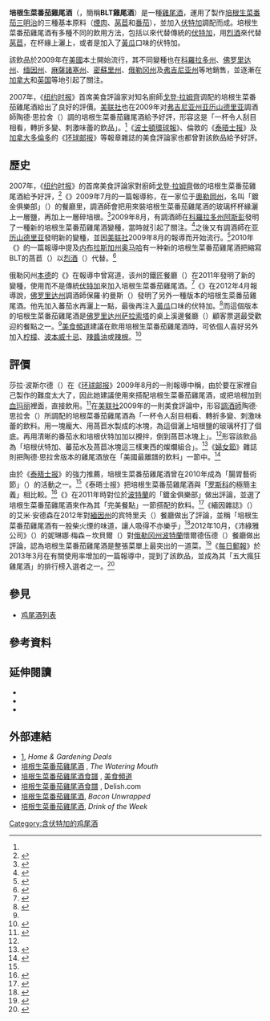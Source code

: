 {{noteTA
|T=zh-hans:培根生菜番茄鸡尾酒;zh-hk:煙肉生菜番茄雞尾酒;zh-tw:培根生菜番茄雞尾酒;
|1=zh-hans:培根;zh-hk:煙肉;zh-tw:培根;
|2=zh-hans:血玛丽; zh-hant:血腥瑪麗;
}}
{{WPMIXInfobox
| iba =
| name = 培根生菜番茄雞尾酒
| image =BLT cocktail.jpg
| caption = 培根生菜番茄與[[血玛丽|血玛丽]]混合所調配出的一杯雞尾酒
| type = vodka
|vodka=yes
| served = straight
| garnish ={{link-en|培根鹽|Bacon salt}}
| drinkware = 
| ingredients = [[煙肉|煙肉]]<br />[[莴苣|莴苣]]或[[烈酒|烈酒]]<br />[[番茄|番茄]]<br />[[伏特加|伏特加]]或{{link-en|培根伏特加|Bacon vodka}}
| prep = 
| notes =
| footnotes =
}}
'''培根生菜番茄雞尾酒'''（'''{{lang|en|BLT cocktail}}'''，簡稱'''BLT雞尾酒'''）是一種[[雞尾酒|雞尾酒]]，運用了製作[[培根生菜番茄三明治|培根生菜番茄三明治]]的三種基本原料（[[煙肉|煙肉]]、[[莴苣|莴苣]]和[[番茄|番茄]]），並加入[[伏特加|伏特加]]調配而成。培根生菜番茄雞尾酒有多種不同的飲用方法，包括以{{link-en|培根伏特加|Bacon vodka}}來代替傳統的[[伏特加|伏特加]]，用[[烈酒|烈酒]]來代替[[莴苣|莴苣]]，在杯緣上灑上{{link-en|培根鹽|Bacon salt}}，或者是加入了[[黃瓜|黃瓜]]口味的伏特加。

該飲品於2009年在[[美國|美國]]本土開始流行，其不同變種也在[[科羅拉多州|科羅拉多州]]、[[佛罗里达州|佛罗里达州]]、[[缅因州|缅因州]]、[[麻薩諸塞州|麻薩諸塞州]]、[[密蘇里州|密蘇里州]]、[[俄勒冈州|俄勒冈州]]及[[弗吉尼亚州|弗吉尼亚州]]等地銷售，並逐漸在[[加拿大|加拿大]]和[[英国|英国]]等地引起了關注。

2007年，《[[纽约时报|纽约时报]]》首席美食評論家{{link-en|法蘭克·布呂尼|Frank Bruni}}对知名廚師[[戈登·拉姆齊|戈登·拉姆齊]]调配的培根生菜番茄雞尾酒給出了良好的評價。[[美联社|美联社]]也在2009年对[[弗吉尼亚州|弗吉尼亚州]][[亚历山德里亚_(弗吉尼亚州)|亚历山德里亚]]調酒師陶德·思拉舍（{{lang|en|Todd Thrasher}}）調的培根生菜番茄雞尾酒給予好評，形容这是「一杯令人刮目相看，轉折多變、刺激味蕾的飲品」。<ref name="meatydrink" />《[[波士頓環球報|波士頓環球報]]》、倫敦的《[[泰晤士报|泰晤士报]]》及[[加拿大|加拿大]][[多倫多|多倫多]]的《[[环球邮报|环球邮报]]》等報章雜誌的美食評論家也都曾對該飲品給予好評。

==歷史==
2007年，《[[纽约时报|纽约时报]]》的首席美食評論家{{link-en|法蘭克·布呂尼|Frank Bruni}}對廚師[[戈登·拉姆齊|戈登·拉姆齊]]做的培根生菜番茄雞尾酒給予好評，<ref name="buford">{{cite news|last=Buford|first=Bill|title=Notes of a Gastronome: The Taming of the Chef - Can Gordon Ramsay make it here?|work=[[The_New_Yorker|The New Yorker]]|quote=Bruni liked some items (the B.L.T. cocktail—another Josh addition), disliked others (the turbot poached in wine), but the food was less important than the man.|volume=83|page=57|url=http://www.newyorker.com/reporting/2007/04/02/070402fa_fact_buford|accessdate=17 May 2013|date=2 April 2007|archive-date=2014-07-13|archive-url=https://web.archive.org/web/20140713172619/http://www.newyorker.com/reporting/2007/04/02/070402fa_fact_buford|dead-url=no}}</ref>《{{link-en|奧勒岡人報|The Oregonian}}》2009年7月的一篇報導称，在一家位于[[奧勒岡州|奧勒岡州]]，名叫「鍍金俱樂部」（{{lang|en|Gilt Club}}）的餐廳里，調酒師會把用來裝培根生菜番茄雞尾酒的玻璃杯杯緣灑上一層鹽，再加上一層碎培根。<ref name="gartland">{{cite news|last=Gartland|first=Amy|date=July 2009|url=http://www.oregonlive.com/mix/index.ssf/how-to/give-your-cocktails-a-makeover.html|accessdate=17 May 2013|title=Give Your Cocktails a Makeover|work=The Oregonian|publisher=Oregon Live, LLC; ''OregonLive'', www.oregonlive.com|location=[[波特蘭_(俄勒岡州)|Portland, Oregon]]|archive-date=2016-03-04|archive-url=https://web.archive.org/web/20160304094638/http://www.oregonlive.com/mix/index.ssf/how-to/give-your-cocktails-a-makeover.html|dead-url=no}}</ref>2009年8月，有調酒師在[[科羅拉多州|科羅拉多州]][[阿斯彭_(科罗拉多州)|阿斯彭]]發明了一種新的培根生菜番茄雞尾酒變種，當時就引起了關注。<ref name="bacontoday">{{cite news|url=http://bacontoday.com/drinking-your-lunch-the-blt-cocktail/|title=Drinking Your Lunch – The BLT Cocktail|work=Bacon Today|accessdate=17 May 2013|first=Mike|last=Kirsch|publisher=BaconToday.com|date=10 August 2009|archive-url=https://web.archive.org/web/20130608032734/http://bacontoday.com/drinking-your-lunch-the-blt-cocktail/|archive-date=2013-06-08|dead-url=yes}}</ref>之後又有調酒師在[[亚历山德里亚_(弗吉尼亚州)|亚历山德里亚]]發明新的變種，並因[[美联社|美联社]]2009年8月的報導而开始流行。<ref name="meatydrink">{{cite news|url=http://www.foxnews.com/story/0,2933,541521,00.html|title=A Meaty Drink: Bacon, BLT Cocktails Quench Hunger, Thirst|author=[[Associated_Press|Associated Press]]|work=[[Fox_News|Fox News]]|date=21 August 2009|accessdate=17 May 2013|publisher=Fox News Network, LLC|archive-url=https://web.archive.org/web/20121024073715/http://www.foxnews.com/story/0,2933,541521,00.html|archive-date=2012-10-24|dead-url=yes}}</ref>2010年《{{link-en|奧馬哈世界先驅報|Omaha World-Herald}}》的一篇報導中提及[[内布拉斯加州|内布拉斯加州]][[奥马哈_(内布拉斯加州)|奥马哈]]有一种新的培根生菜番茄雞尾酒把縮寫BLT的萵苣（{{lang|en|Lettuce}}）以[[烈酒|烈酒]]（{{lang|en|Liquor}}）代替。<ref name="loza">{{cite news|url=http://www.omaha.com/article/20100520/ENTERTAINMENT/705209900/-1&template=mobileart|accessdate=17 May 2013|title=On the Town: Cocktail party hostess sets the bar high|first=Josefina|last=Loza|work=Omaha World-Herald|date=20 May 2010|location=[[奥马哈_(内布拉斯加州)|Omaha, Nebraska]]|page=14; Section: Go|deadurl=yes|archiveurl=https://archive.is/20130630020006/http://www.omaha.com/article/20100520/ENTERTAINMENT/705209900/-1&template=mobileart|archivedate=2013年6月30日}}</ref> 

俄勒冈州[[本德_(俄勒冈州)|本德]]的《{{link-en|本德公報|The Bulletin (Bend)}}》在報導中曾寫道，该州的鐵匠餐廳（{{lang|en|The Blacksmith}}）在2011年發明了新的變種，使用{{link-en|培根伏特加|Bacon vodka}}而不是傳統[[伏特加|伏特加]]來加入培根生菜番茄雞尾酒。<ref>{{cite news|title=For vodka cocktails, pick a flavor, any flavor|date=13 December 2011|first=Alison |last=Highberger|work=The Bulletin (Bend)|location=[[本德_(俄勒冈州)|Bend, Oregon]]|publisher=Western Communications Inc.; Database archived: NewsBank}}</ref>《{{link-en|薩拉索塔先驅論壇報|The Sarasota Herald-Tribune}}》在2012年4月報導說，[[佛罗里达州|佛罗里达州]]調酒師保羅·約曼斯（{{lang|en|Paul Yeomans}}）發明了另外一種版本的培根生菜番茄雞尾酒。他先加入蕃茄水再灑上一點{{link-en|培根鹽|Bacon salt}}，最後再注入[[黃瓜|黃瓜]]口味的伏特加。<ref name="weingarten">{{cite news|first=Abby|last=Weingarten|title=The Key Lime Pie Martini|date=26 April 2012|work=The Sarasota Herald-Tribune|location=[[Florida|Florida]]|page=E38}}</ref>而這個版本的培根生菜番茄雞尾酒是[[佛罗里达州|佛罗里达州]][[萨拉索塔_(佛罗里达州)|萨拉索塔]]的桌上溪邊餐廳（{{lang|en|The Table Creekside}}）顧客票選最受歡迎的餐點之一。<ref name="weingarten" />[[美食頻道_(美國)|美食頻道]]建議在飲用培根生菜番茄雞尾酒時，可依個人喜好另外加入[[柠檬|柠檬]]、[[波本威士忌|波本威士忌]]、[[辣醬油|辣醬油]]或[[辣根|辣根]]。<ref name="foodnetwork">{{cite news|url=http://www.foodnetwork.com/recipes/blt-cocktail-recipe/index.html|work=[[美食頻道_(美國)|Food Network]]|title=B.L.T. Cocktail Recipe|first=Clarissa|last=Wei|accessdate=17 May 2013|date=2013|publisher=Television Food Network G.P.|archive-date=2013-12-30|archive-url=https://web.archive.org/web/20131230234337/http://www.foodnetwork.com/recipes/blt-cocktail-recipe/index.html|dead-url=no}}</ref>

==評價==
莎拉·波斯尔德（{{lang|en|Sarah Boesveld}}）在《[[环球邮报|环球邮报]]》2009年8月的一則報導中稱，由於要在家裡自己製作{{link-en|培根伏特加|Bacon vodka}}的難度太大了，因此她建議使用{{link-en|培根鹽|Bacon salt}}來搭配培根生菜番茄雞尾酒，或把培根加到[[血玛丽|血玛丽]]裡面，直接飲用。<ref name="boesveld">{{cite news|title=Only your arteries will object: Bacon- A new wave of cured-pork mania|work=[[The_Globe_and_Mail|The Globe and Mail]]|last=Boesveld|first=Sarah|date=26 August 2009|page=L1; Section: Globe Life|location=[[Canada|Canada]]|publisher=CTVglobemedia Publishing Inc.}}</ref>在[[美联社|美联社]]2009年的一則美食評論中，形容[[調酒師|調酒師]]陶德·思拉舍（{{lang|en|Todd Thrasher}}）所調配的培根菜番茄雞尾酒為「一杯令人刮目相看、轉折多變、刺激味蕾的飲料。用一塊龐大、用萵苣水製成的冰塊，為這個灑上培根鹽的玻璃杯打了個底。再用清晰的番茄水和培根伏特加加以攪拌，倒到萵苣冰塊上」。<ref name="meatydrink" />{{link-en|Metromix|Metromix}}形容該飲品為「培根伏特加、蕃茄水及萵苣冰塊這三樣東西的燦爛組合」。<ref>{{cite news|url=http://dc.metromix.com/restaurants/standard_photo_gallery/new-ways-to-praise/1198642/photo/1198646|accessdate=17 May 2013|title=New ways to praise the piggy in the District|work=Metromix|location=[[Washington,_D.C.|Washington, D.C.]]|date=27 May 2009|archive-date=2013-06-29|archive-url=https://archive.is/20130629211309/http://dc.metromix.com/restaurants/standard_photo_gallery/new-ways-to-praise/1198642/photo/1198646|dead-url=yes}}</ref>《[[婦女節_(美國雜誌)|婦女節]]》雜誌則把陶德·思拉舍版本的雞尾酒放在「美國最離譜的飲料」一節中。<ref name="womansday">{{cite news|work=Woman's Day|title=9 Crazy Cocktail Concoctions: Find out the most outrageous drinks being poured at U.S. bars and beyond|first=Mandy|last=Major|url=http://www.womansday.com/food-recipes/9-crazy-cocktail-concoctions-105044|accessdate=17 May 2013|publisher=Hearst Communications, Inc.|date=2013|archive-date=2015-01-22|archive-url=https://web.archive.org/web/20150122145634/http://www.womansday.com/food-recipes/9-crazy-cocktail-concoctions-105044|dead-url=no}}</ref> 

由於《[[泰晤士报|泰晤士报]]》的強力推薦，培根生菜番茄雞尾酒曾在2010年成為「腸胃藝術節」（{{lang|en|Gastro art event}}）的活動之一。<ref name="artofdining" />《泰晤士报》把培根生菜番茄雞尾酒與「[[马克·罗斯科|罗斯科]]的極簡主義」相比較。<ref name="artofdining">{{cite news|author=The Times staff|title=Summer with a twist: The art of dining|work=[[The_Times|The Times]]|accessdate=17 May 2013|url=http://www.thetimes.co.uk/tto/public/summerwithatwist/article2574457.ece|date=25 June 2010|publisher=Times Newspapers Limited; www.thetimes.co.uk|location=[[London|London]]|archive-date=2015-12-01|archive-url=https://web.archive.org/web/20151201112315/http://www.thetimes.co.uk/tto/public/summerwithatwist/article2574457.ece|dead-url=no}}</ref>《{{link-en|威拉米特周刊|The Willamette Week}}》在2011年時對位於[[波特蘭_(俄勒岡州)|波特蘭]]的「鍍金俱樂部」做出評論，並選了培根生菜番茄雞尾酒來作為其「完美餐點」一節搭配的飲料。<ref>{{cite news|work=Willamette Week|title=The Best Restaurants in Portland 2011|url=http://wweek.com/portland/article-18078-restaurant-guide-2011-listing-a-z.html|accessdate=17 May 2013|date=19 October 2011|publisher=Willamette Week Newspaper|location=[[波特蘭_(俄勒岡州)|Portland, Oregon]]|archive-date=2020-11-11|archive-url=https://web.archive.org/web/20201111233406/https://www.wweek.com/portland/article-18078-restaurant-guide-2011-listing-a-z.html|dead-url=no}}</ref>《緬因雜誌》（{{lang|en|Maine Magazine}}）的艾米·安德森在2012年對[[緬因州|緬因州]]{{link-en|奧甘奎特|Ogunquit, Maine}}的宾特里夫（{{lang|en|Bintliff's}}）餐廳做出了評論，並稱「培根生菜番茄雞尾酒有一股柴火煙的味道，讓人吸得不亦樂乎」<ref>{{cite news|first=Amy K.|last=Anderson|work=Maine Magazine|title=Bintliff's, Ogunquit|url=http://www.themainemag.com/blog/eat-maine-blog/2053-bintliffs-ogunquit.html|accessdate=17 May 2013|date=15 November 2012|publisher=Maine Media Collective|location=[[Maine|Maine]]|archive-date=2016-03-13|archive-url=https://web.archive.org/web/20160313125959/http://themainemag.com/blog/eat-maine-blog/2053-bintliffs-ogunquit.html|dead-url=no}}</ref>2012年10月，《沛綠雅公司》（{{lang|fr|Société Perrier}}）的妮琳娜·梅森－坎貝爾（{{lang|fr|Nilina Mason-Campbell}}）對[[俄勒冈州|俄勒冈州]][[波特蘭_(俄勒岡州)|波特蘭]]懷爾德伍德（{{lang|en|Wildwood}}）餐廳做出評論，認為培根生菜番茄雞尾酒是整張菜單上最突出的一道菜。<ref>{{cite news|first=Nilina|last=Mason-Campbell|work=Société Perrier|title=Drinking in... Portland|url=http://societeperrier.com/los-angeles/articles/drinking-in-portland|accessdate=17 May 2013|date=26 October 2012|publisher=Mirrorball Group LLC|deadurl=yes|archiveurl=https://archive.is/20130630082828/http://societeperrier.com/los-angeles/articles/drinking-in-portland|archivedate=2013年6月30日}}</ref>《[[每日郵報|每日郵報]]》於2013年3月在有關{{link-en|雞尾酒裝飾|Cocktail garnish}}使用率增加的一篇報導中，提到了該飲品，並成為其「五大瘋狂雞尾酒」的排行榜入選者之一。<ref>{{cite news|work=[[每日郵報|The Daily Mail]]|title=Move over lemon and lime! Radish, chilli and coriander are latest garnish trends taking tipples by storm|author=Daily Mail Reporter|accessdate=17 May 2013|url=http://www.dailymail.co.uk/femail/article-2288334/Move-lime-cucumber-Radish-chilli-coriander-latest-garnish-trends-taking-tipples-storm.html|date=5 March 2013|publisher=Associated Newspapers Ltd|archive-date=2020-09-18|archive-url=https://web.archive.org/web/20200918184547/https://www.dailymail.co.uk/femail/article-2288334/Move-lime-cucumber-Radish-chilli-coriander-latest-garnish-trends-taking-tipples-storm.html|dead-url=no}}</ref>

==參見==
* [[鸡尾酒列表|鸡尾酒列表]]
{{Clear}}

== 參考資料 ==
{{Reflist|2}}

==延伸閱讀==
*{{cite news|url=http://blogs.riverfronttimes.com/gutcheck/2009/10/the_novice_foodie_bacon_cocktail_blt_vodka_tour_de_moose_st_louis_food_blog_102009.php|accessdate=17 May 2013|title=The Novice Foodie: Bacon, Shakin' and Bikin'|first=Kelli|last=Best-Oliver|date=20 October 2009|work=The Riverfront Times|location=[[圣路易斯_(密苏里州)|St. Louis]], [[密蘇里州|Missouri]]|publisher=Riverfront Times, LLC; Novice Foodie|deadurl=yes|archiveurl=https://web.archive.org/web/20131230234839/http://blogs.riverfronttimes.com/gutcheck/2009/10/the_novice_foodie_bacon_cocktail_blt_vodka_tour_de_moose_st_louis_food_blog_102009.php|archivedate=2013年12月30日}}
*{{cite news|url=http://update.dit.ie/2010/14-06-10/docs/061410_licensing%20world_mulecular.pdf|accessdate=17 May 2013|title=Molecular Mixology: The New Frontier for Cocktails|work=Licensing World|page=52|date=31 May 2010|deadurl=yes|archiveurl=https://web.archive.org/web/20131231002117/http://update.dit.ie/2010/14-06-10/docs/061410_licensing%20world_mulecular.pdf|archivedate=2013年12月31日}}
*{{cite news|url=http://www.boston.com/ae/food/restaurants/articles/2005/05/26/flight_plan/|work=The Boston Globe|first=Liza|last=Weisstuch|title=Up Front: Flight plan|date=26 May 2005|accessdate=17 May 2013|publisher=The New York Times Company; www.boston.com|location=[[波士顿|Boston]], [[麻薩諸塞州|Massachusetts]]|archive-date=2016-03-05|archive-url=https://web.archive.org/web/20160305034519/http://www.boston.com/ae/food/restaurants/articles/2005/05/26/flight_plan/|dead-url=no}}

==外部連結==
*[https://web.archive.org/web/20181205145759/http://www.gardenshopdeals.com/], ''Home & Gardening Deals ''
*[http://thewateringmouth.com/blt-cocktail/ 培根生菜番茄雞尾酒] {{Wayback|url=http://thewateringmouth.com/blt-cocktail/ |date=20171120181016 }}, ''The Watering Mouth''
*[http://www.foodnetwork.com/recipes/blt-cocktail-recipe/index.html 培根生菜番茄雞尾酒食譜] {{Wayback|url=http://www.foodnetwork.com/recipes/blt-cocktail-recipe/index.html |date=20131230234337 }}, [[美食頻道_(美國)|美食頻道]]
*[http://www.delish.com/recipefinder/blt-rum-cocktail-fdc1110 培根生菜番茄雞尾酒食譜] {{Wayback|url=http://www.delish.com/recipefinder/blt-rum-cocktail-fdc1110 |date=20131230233420 }}, Delish.com
*[https://web.archive.org/web/20160304062437/http://www.baconunwrapped.com/2009/07/blt-cocktail.html 培根生菜番茄雞尾酒], ''Bacon Unwrapped''
*[http://www.drinkoftheweek.com/drink_recipes/blt-cocktail 培根生菜番茄雞尾酒]{{Wayback|url=http://www.drinkoftheweek.com/drink_recipes/blt-cocktail |date=20131115040020 }}, ''Drink of the Week''

{{Bacon}}
[[Category:含伏特加的鸡尾酒|Category:含伏特加的鸡尾酒]]